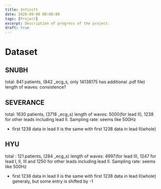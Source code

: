 ```yaml
---
title: Infinitt
date: 2020-09-08 00:00:00
tags: [Project]
excerpt: Description of progress of the project.
draft: true
---
```


# Dataset


## SNUBH
total: 841 patients, (842 _ecg_s, only 14138175 has additional .pdf file)
length of waves: consistence?


## SEVERANCE
total: 1630 patients, (3718 _ecg_s)
length of waves: 5000(for lead II), 1238 for other leads including lead II.
Sampling rate: seems like 500Hz

* first 1238 data in lead II is the same with first 1238 data in lead II(whole)

## HYU
total : 121 patients, (284 _ecg_s)
length of waves: 4997(for lead II), 1247 for lead I, II, III and 1250 for other leads including lead II.
Sampling rate: seems like 500Hz

* first 1238 data in lead II is the same with first 1238 data in lead II(whole)  generaly, but some entry is shifted by -1
